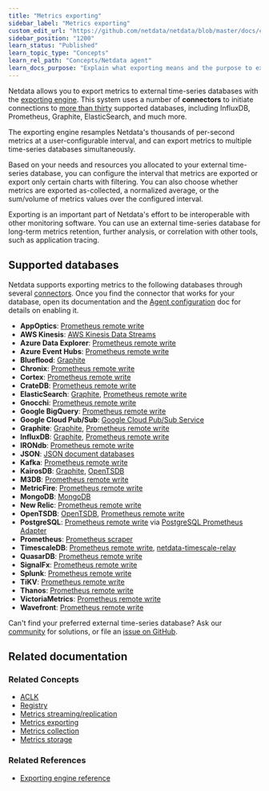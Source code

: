 ```yaml
---
title: "Metrics exporting"
sidebar_label: "Metrics exporting"
custom_edit_url: "https://github.com/netdata/netdata/blob/master/docs/concepts/netdata-agent/metrics-exporting.md"
sidebar_position: "1200"
learn_status: "Published"
learn_topic_type: "Concepts"
learn_rel_path: "Concepts/Netdata agent"
learn_docs_purpose: "Explain what exporting means and the purpose to export metrics"
---
```


Netdata allows you to export metrics to external time-series databases with the [exporting
engine](https://github.com/netdata/netdata/blob/master/exporting/README.md). This system uses a number of **connectors** to initiate connections to [more than
thirty](#supported-databases) supported databases, including InfluxDB, Prometheus, Graphite, ElasticSearch, and much
more. 

The exporting engine resamples Netdata's thousands of per-second metrics at a user-configurable interval, and can export
metrics to multiple time-series databases simultaneously.

Based on your needs and resources you allocated to your external time-series database, you can configure the interval
that metrics are exported or export only certain charts with filtering. You can also choose whether metrics are exported
as-collected, a normalized average, or the sum/volume of metrics values over the configured interval.

Exporting is an important part of Netdata's effort to be interoperable
with other monitoring software. You can use an external time-series database for long-term metrics retention, further
analysis, or correlation with other tools, such as application tracing.

## Supported databases

Netdata supports exporting metrics to the following databases through several
[connectors](https://github.com/netdata/netdata/blob/master/exporting/README.md#features). Once you find the connector that works for your database, open its
documentation and the [Agent configuration](/docs/nightly/setup/agent-configuration#exporting-engine) doc for details on enabling it.

-   **AppOptics**: [Prometheus remote write](https://github.com/netdata/netdata/blob/master/exporting/prometheus/README.md)
-   **AWS Kinesis**: [AWS Kinesis Data Streams](https://github.com/netdata/netdata/blob/master/exporting/aws_kinesis/README.md)
-   **Azure Data Explorer**: [Prometheus remote write](https://github.com/netdata/netdata/blob/master/exporting/prometheus/remote_write/README.md)
-   **Azure Event Hubs**: [Prometheus remote write](https://github.com/netdata/netdata/blob/master/exporting/prometheus/remote_write/README.md)
-   **Blueflood**: [Graphite](/exporting/graphite/README.md)
-   **Chronix**: [Prometheus remote write](/exporting/prometheus/remote_write/README.md)
-   **Cortex**: [Prometheus remote write](/exporting/prometheus/remote_write/README.md)
-   **CrateDB**: [Prometheus remote write](/exporting/prometheus/remote_write/README.md)
-   **ElasticSearch**: [Graphite](https://github.com/netdata/netdata/blob/master/exporting/graphite/README.md), [Prometheus remote
    write](https://github.com/netdata/netdata/blob/master/exporting/prometheus/remote_write/README.md)
-   **Gnocchi**: [Prometheus remote write](https://github.com/netdata/netdata/blob/master/exporting/prometheus/remote_write/README.md)
-   **Google BigQuery**: [Prometheus remote write](https://github.com/netdata/netdata/blob/master/exporting/prometheus/remote_write/README.md)
-   **Google Cloud Pub/Sub**: [Google Cloud Pub/Sub Service](https://github.com/netdata/netdata/blob/master/exporting/pubsub/README.md)
-   **Graphite**: [Graphite](https://github.com/netdata/netdata/blob/master/exporting/graphite/README.md), [Prometheus remote
    write](https://github.com/netdata/netdata/blob/master/exporting/prometheus/remote_write/README.md)
-   **InfluxDB**: [Graphite](https://github.com/netdata/netdata/blob/master/exporting/graphite/README.md), [Prometheus remote
    write](https://github.com/netdata/netdata/blob/master/exporting/prometheus/remote_write/README.md)
-   **IRONdb**: [Prometheus remote write](https://github.com/netdata/netdata/blob/master/exporting/prometheus/remote_write/README.md)
-   **JSON**: [JSON document databases](https://github.com/netdata/netdata/blob/master/exporting/json/README.md)
-   **Kafka**: [Prometheus remote write](https://github.com/netdata/netdata/blob/master/exporting/prometheus/remote_write/README.md)
-   **KairosDB**: [Graphite](/exporting/graphite/README.md), [OpenTSDB](https://github.com/netdata/netdata/blob/master/exporting/opentsdb/README.md)
-   **M3DB**: [Prometheus remote write](https://github.com/netdata/netdata/blob/master/exporting/prometheus/remote_write/README.md)
-   **MetricFire**: [Prometheus remote write](https://github.com/netdata/netdata/blob/master/exporting/prometheus/remote_write/README.md)
-   **MongoDB**: [MongoDB](https://github.com/netdata/netdata/blob/master/exporting/mongodb/README.md)
-   **New Relic**: [Prometheus remote write](https://github.com/netdata/netdata/blob/master/exporting/prometheus/remote_write/README.md)
-   **OpenTSDB**: [OpenTSDB](https://github.com/netdata/netdata/blob/master/exporting/opentsdb/README.md), [Prometheus remote
    write](https://github.com/netdata/netdata/blob/master/exporting/prometheus/remote_write/README.md)
-   **PostgreSQL**: [Prometheus remote write](https://github.com/netdata/netdata/blob/master/exporting/prometheus/remote_write/README.md)
    via [PostgreSQL Prometheus Adapter](https://github.com/CrunchyData/postgresql-prometheus-adapter)
-   **Prometheus**: [Prometheus scraper](https://github.com/netdata/netdata/blob/master/exporting/prometheus/README.md)
-   **TimescaleDB**: [Prometheus remote write](https://github.com/netdata/netdata/blob/master/exporting/prometheus/remote_write/README.md),
    [netdata-timescale-relay](https://github.com/netdata/netdata/blob/master/exporting/TIMESCALE.md)
-   **QuasarDB**: [Prometheus remote write](https://github.com/netdata/netdata/blob/master/exporting/prometheus/remote_write/README.md)
-   **SignalFx**: [Prometheus remote write](https://github.com/netdata/netdata/blob/master/exporting/prometheus/remote_write/README.md)
-   **Splunk**: [Prometheus remote write](https://github.com/netdata/netdata/blob/master/exporting/prometheus/remote_write/README.md)
-   **TiKV**: [Prometheus remote write](https://github.com/netdata/netdata/blob/master/exporting/prometheus/remote_write/README.md)
-   **Thanos**: [Prometheus remote write](https://github.com/netdata/netdata/blob/master/exporting/prometheus/remote_write/README.md)
-   **VictoriaMetrics**: [Prometheus remote write](https://github.com/netdata/netdata/blob/master/exporting/prometheus/remote_write/README.md)
-   **Wavefront**: [Prometheus remote write](https://github.com/netdata/netdata/blob/master/exporting/prometheus/remote_write/README.md)

Can't find your preferred external time-series database? Ask our [community](https://community.netdata.cloud/) for
solutions, or file an [issue on
GitHub](https://github.com/netdata/netdata/issues/new?assignees=&labels=bug%2Cneeds+triage&template=BUG_REPORT.yml).


## Related documentation

### Related Concepts

- [ACLK](https://github.com/netdata/netdata/blob/master/docs/concepts/netdata-agent/aclk.md)
- [Registry](/docs/nightly/concepts/netdata-agent/registry)
- [Metrics streaming/replication](/docs/nightly/concepts/netdata-agent/metrics-streaming-replication)
- [Metrics exporting](/docs/nightly/concepts/netdata-agent/metrics-exporting)
- [Metrics collection](/docs/nightly/concepts/netdata-agent/metrics-collection)
- [Metrics storage](/docs/nightly/concepts/netdata-agent/metrics-storage)

### Related References
-   [Exporting engine reference](https://github.com/netdata/netdata/blob/master/exporting/README.md)
